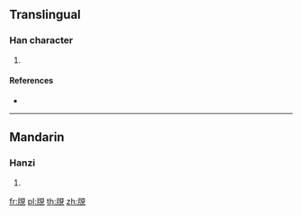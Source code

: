 {{character info/new}}
==Translingual==

===Han character===
{{Han char|rn=147|rad=見|as=04|sn=11|four=|canj=LLBUU,LNBUU}}

# {{defn|Han|sort=見04}}

====References====
* {{Han ref|kx=1134.010|dkj=34812|dj=1600.050|hdz=63665.110|uh=8991|ud=35217}}

----

==Mandarin==

===Hanzi===
{{cmn-hanzi|pin=[[piǎn]] ([[pian3]]), [[piē]] ([[pie1]])|wg=p'ien<sup>3</sup>, p'ieh<sup>1</sup>}}

# {{defn|lang=cmn|sort=見04}}

[[fr:覑]]
[[pl:覑]]
[[th:覑]]
[[zh:覑]]